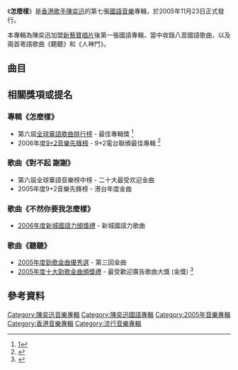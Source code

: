 {{Album infobox | <!-- See Wikipedia:WikiProject_Albums -->| 
|  Name          = 怎麼樣
|  Type          = [[錄音室專輯|錄音室專輯]]
|  Artist        = [[陳奕迅|陳奕迅]]
|  Cover         = 陳奕迅2005年怎麼樣.jpg
|  Released      = 2005年11月23日
|  Recorded      = 2005年
|  Genre         = 國語、粵語
|  Label         = [[新藝寶唱片|新藝寶唱片]]
|  Length        = 41:25
|  Last album    = [[U87|U87]]<br>（2005年）
|  This album    = '''怎麼樣'''<br>（2005年）
|  Next album    = [[Life_Continues...|Life Continues...]]<br>（2006年）
}}

《'''怎麼樣'''》是[[香港|香港]][[歌手|歌手]][[陳奕迅|陳奕迅]]的第七張[[國語|國語]][[音樂|音樂]]專輯，於2005年11月23日正式發行。

本專輯為陳奕迅加盟[[新藝寶唱片|新藝寶唱片]]後第一張國語專輯，當中收錄八首國語歌曲，以及兩首粵語歌曲《聽聽》和《人神鬥》。

==曲目==
{{tracklist
| headline = 
| total_length = 41:25
| title_width = 16%

| title1 = 不能再等待
| music1 = [[倪子岡|倪子岡]]
| lyrics1 = 倪子岡<br>[[卓伸穎|卓伸穎]]
| arranger1 = [[刘志远_(香港音乐人)|劉志遠]]
| producer1 = [[李振權|李振權]]
| longnote1 = 
| length1 = 3:29

| title2 = 對不起 謝謝
| music2 = [[陶山|陶山]]
| lyrics2 = 卓伸穎
| arranger2 = 劉志遠
| producer2 = 李振權
| longnote2 = 
| length2 = 4:21

| title3 = Hippie
| music3 = [[符致逸|符致逸]]
| lyrics3 = [[吳向飛|吳向飛]]
| arranger3 = 劉志遠
| producer3 = 李振權
| longnote3 = 
| length3 = 4:52

| title4 = 不然你要我怎麼樣
| music4 = 倪子岡
| lyrics4 = 倪子岡<br>卓伸穎
| arranger4 = 劉志遠<br>倪子岡
| producer4 = 李振權
| longnote4 = 
| length4 = 4:53

| title5 = 不睡
| music5 = 符致逸
| lyrics5 = [[馬嵩惟|馬嵩惟]]
| arranger5 = 劉志遠
| producer5 = 李振權
| longnote5 = 
| length5 = 4:32

| title6 = 一夜銷魂
| music6 = [[梁翹柏|梁翹柏]]
| lyrics6 = [[周耀輝|周耀輝]]
| arranger6 = 梁翹柏<br>[[林知秋|林知秋]]
| producer6 = 梁翹柏
| longnote6 = 
| length6 = 4:19

| title7 = 浮城
| music7 = 梁翹柏
| lyrics7 = [[李焯雄|李焯雄]]
| arranger7 = 梁翹柏
| producer7 = 梁翹柏
| longnote7 = 
| length7 = 3:43

| title8 = 早開的長途班
| music8 = 梁翹柏
| lyrics8 = [[喬靖夫|喬靖夫]]
| arranger8 = 梁翹柏
| producer8 = 梁翹柏
| longnote8 = 
| length8 = 3:45

| title9 = 聽聽
| music9 = [[王雙駿|王雙駿]]
| lyrics9 = [[黃偉文|黃偉文]]
| arranger9 = 王雙駿
| producer9 = 王雙駿
| longnote9 = 
| length9 = 2:45

| title10 = 人神鬥
| music10 = 王雙駿
| lyrics10 = 周耀輝
| arranger10 = 王雙駿
| producer10 = 王雙駿
| longnote10 = 
| length10 = 4:41
}}

==相關獎項或提名==
===專輯《怎麼樣》===
*第六屆[[全球華語歌曲排行榜|全球華語歌曲排行榜]] - 最佳專輯獎 <ref>[http://wuerxing.blog.sohu.com/18717200.html]</ref>
*2006年度[[9+2音樂先鋒榜|9+2音樂先鋒榜]] - 9+2電台聯頒最佳專輯 <ref>{{Cite web |url=http://ent.sina.com.cn/y/p/2006-12-17/18331373378.html |title=存档副本 |access-date=2021-03-12 |archive-date=2020-03-21 |archive-url=https://web.archive.org/web/20200321173026/http://ent.sina.com.cn/y/p/2006-12-17/18331373378.html |dead-url=no }}</ref>

===歌曲《對不起 謝謝》===
*第六屆全球華語音樂榜中榜 - 二十大最受欢迎金曲
*2005年度9+2音樂先鋒榜 - 港台年度金曲

===歌曲《不然你要我怎麼樣》===
*[[2006年度新城國語力頒獎禮得獎名單|2006年度新城國語力頒獎禮]] - 新城國語力歌曲

===歌曲《聽聽》===
*[[勁歌金曲優秀選|2005年度勁歌金曲優秀選]] - 第三回金曲
*[[2005年度十大勁歌金曲得獎名單|2005年度十大勁歌金曲頒獎禮]] - 最受歡迎廣告歌曲大獎 (金獎) <ref>{{Cite web |url=http://ent.sina.com.cn/y/2006-01-15/2352960454.html |title=存档副本 |access-date=2021-03-10 |archive-date=2011-11-22 |archive-url=https://web.archive.org/web/20111122033126/http://ent.sina.com.cn/y/2006-01-15/2352960454.html |dead-url=no }}</ref>

==參考資料==
{{reflist}}

{{陳奕迅}}
[[Category:陳奕迅音樂專輯|Category:陳奕迅音樂專輯]]
[[Category:陳奕迅國語專輯|Category:陳奕迅國語專輯]]
[[Category:2005年音樂專輯|Category:2005年音樂專輯]]
[[Category:香港音樂專輯|Category:香港音樂專輯]]
[[Category:流行音樂專輯|Category:流行音樂專輯]]